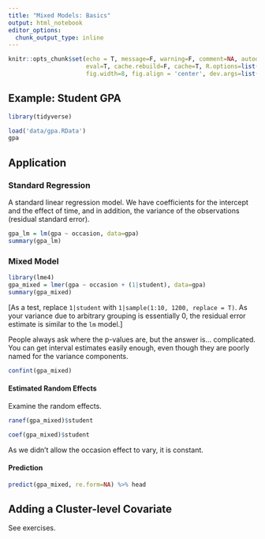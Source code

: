 ```yaml
---
title: "Mixed Models: Basics"
output: html_notebook
editor_options: 
  chunk_output_type: inline
---
```



```r
knitr::opts_chunk$set(echo = T, message=F, warning=F, comment=NA, autodep=F, 
                      eval=T, cache.rebuild=F, cache=T, R.options=list(width=120), 
                      fig.width=8, fig.align = 'center', dev.args=list(bg = 'transparent'), dev='svglite')
```


## Example: Student GPA

```r
library(tidyverse)
```


```r
load('data/gpa.RData')
gpa
```

## Application

### Standard Regression

A standard linear regression model. We have coefficients for the intercept and the effect of time, and in addition, the variance of the observations (residual standard error).

```r
gpa_lm = lm(gpa ~ occasion, data=gpa)
summary(gpa_lm)
```

### Mixed Model

```r
library(lme4)
gpa_mixed = lmer(gpa ~ occasion + (1|student), data=gpa)
summary(gpa_mixed)
```

[As a test, replace `1|student` with `1|sample(1:10, 1200, replace = T)`.  As your variance due to arbitrary grouping is essentially 0, the residual error estimate is similar to the `lm` model.]


People always ask where the p-values are, but the answer is... complicated.  You can get interval estimates easily enough, even though they are poorly named for the variance components.

```r
confint(gpa_mixed)
```

#### Estimated Random Effects

Examine the random effects.

```r
ranef(gpa_mixed)$student 
```

```r
coef(gpa_mixed)$student 
```

As we didn't allow the occasion effect to vary, it is constant.

#### Prediction

```r
predict(gpa_mixed, re.form=NA) %>% head
```

## Adding a Cluster-level Covariate

See exercises.